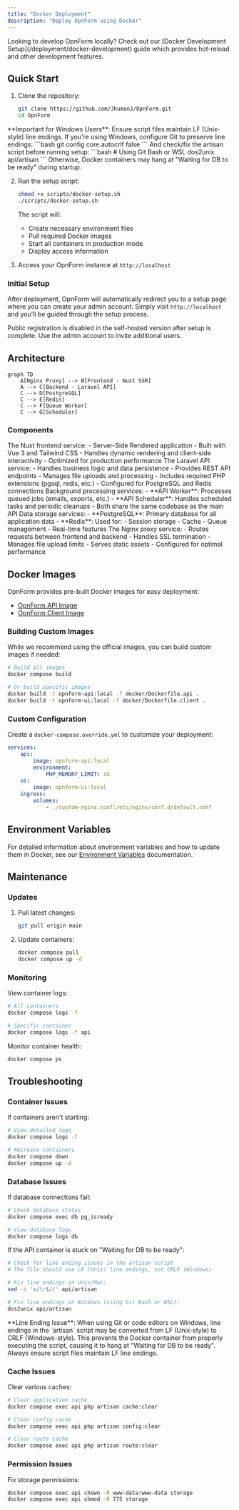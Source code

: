 ```yaml
---
title: "Docker Deployment"
description: "Deploy OpnForm using Docker"
---
```



<CloudVersion />

<Tip>
    Looking to develop OpnForm locally? Check out our [Docker Development
    Setup](/deployment/docker-development) guide which provides hot-reload and
    other development features.
</Tip>

## Quick Start

1. Clone the repository:
    ```bash
    git clone https://github.com/JhumanJ/OpnForm.git
    cd OpnForm
    ```

<Warning>
    **Important for Windows Users**: Ensure script files maintain LF
    (Unix-style) line endings. If you're using Windows, configure Git to
    preserve line endings: ```bash git config core.autocrlf false ``` And
    check/fix the artisan script before running setup: ```bash # Using Git Bash
    or WSL dos2unix api/artisan ``` Otherwise, Docker containers may hang at
    "Waiting for DB to be ready" during startup.
</Warning>

2. Run the setup script:

    ```bash
    chmod +x scripts/docker-setup.sh
    ./scripts/docker-setup.sh
    ```

    The script will:

    - Create necessary environment files
    - Pull required Docker images
    - Start all containers in production mode
    - Display access information

3. Access your OpnForm instance at `http://localhost`

### Initial Setup

After deployment, OpnForm will automatically redirect you to a setup page where you can create your admin account. Simply visit `http://localhost` and you'll be guided through the setup process.

<Note>
    Public registration is disabled in the self-hosted version after setup is
    complete. Use the admin account to invite additional users.
</Note>

## Architecture

```mermaid
graph TD
    A[Nginx Proxy] --> B[Frontend - Nuxt SSR]
    A --> C[Backend - Laravel API]
    C --> D[PostgreSQL]
    C --> E[Redis]
    C --> F[Queue Worker]
    C --> G[Scheduler]
```

### Components

<Tabs>
    <Tab title="Frontend">
        The Nuxt frontend service: - Server-Side Rendered application - Built
        with Vue 3 and Tailwind CSS - Handles dynamic rendering and client-side
        interactivity - Optimized for production performance
    </Tab>
    <Tab title="Backend">
        The Laravel API service: - Handles business logic and data persistence -
        Provides REST API endpoints - Manages file uploads and processing -
        Includes required PHP extensions (pgsql, redis, etc.) - Configured for
        PostgreSQL and Redis connections
    </Tab>
    <Tab title="Workers">
        Background processing services: - **API Worker**: Processes queued jobs
        (emails, exports, etc.) - **API Scheduler**: Handles scheduled tasks and
        periodic cleanups - Both share the same codebase as the main API
    </Tab>
    <Tab title="Databases">
        Data storage services: - **PostgreSQL**: Primary database for all
        application data - **Redis**: Used for: - Session storage - Cache -
        Queue management - Real-time features
    </Tab>
    <Tab title="Proxy">
        The Nginx proxy service: - Routes requests between frontend and backend
        - Handles SSL termination - Manages file upload limits - Serves static
        assets - Configured for optimal performance
    </Tab>
</Tabs>

## Docker Images

OpnForm provides pre-built Docker images for easy deployment:

-   [OpnForm API Image](https://hub.docker.com/r/jhumanj/opnform-api)
-   [OpnForm Client Image](https://hub.docker.com/r/jhumanj/opnform-client)

### Building Custom Images

While we recommend using the official images, you can build custom images if needed:

```bash
# Build all images
docker compose build

# Or build specific images
docker build -t opnform-api:local -f docker/Dockerfile.api .
docker build -t opnform-ui:local -f docker/Dockerfile.client .
```

### Custom Configuration

Create a `docker-compose.override.yml` to customize your deployment:

```yaml
services:
    api:
        image: opnform-api:local
        environment:
            PHP_MEMORY_LIMIT: 1G
    ui:
        image: opnform-ui:local
    ingress:
        volumes:
            - ./custom-nginx.conf:/etc/nginx/conf.d/default.conf
```

## Environment Variables

For detailed information about environment variables and how to update them in Docker, see our [Environment Variables](/configuration/environment-variables#docker-environment-variables) documentation.

## Maintenance

### Updates

1. Pull latest changes:

    ```bash
    git pull origin main
    ```

2. Update containers:
    ```bash
    docker compose pull
    docker compose up -d
    ```

### Monitoring

View container logs:

```bash
# All containers
docker compose logs -f

# Specific container
docker compose logs -f api
```

Monitor container health:

```bash
docker compose ps
```

## Troubleshooting

### Container Issues

If containers aren't starting:

```bash
# View detailed logs
docker compose logs -f

# Recreate containers
docker compose down
docker compose up -d
```

### Database Issues

If database connections fail:

```bash
# Check database status
docker compose exec db pg_isready

# View database logs
docker compose logs db
```

If the API container is stuck on "Waiting for DB to be ready":

```bash
# Check for line ending issues in the artisan script
# The file should use LF (Unix) line endings, not CRLF (Windows)

# Fix line endings on Unix/Mac:
sed -i 's/\r$//' api/artisan

# Fix line endings on Windows (using Git Bash or WSL):
dos2unix api/artisan
```

<Note>
    **Line Ending Issue**: When using Git or code editors on Windows, line
    endings in the `artisan` script may be converted from LF (Unix-style) to
    CRLF (Windows-style). This prevents the Docker container from properly
    executing the script, causing it to hang at "Waiting for DB to be ready".
    Always ensure script files maintain LF line endings.
</Note>

### Cache Issues

Clear various caches:

```bash
# Clear application cache
docker compose exec api php artisan cache:clear

# Clear config cache
docker compose exec api php artisan config:clear

# Clear route cache
docker compose exec api php artisan route:clear
```

### Permission Issues

Fix storage permissions:

```bash
docker compose exec api chown -R www-data:www-data storage
docker compose exec api chmod -R 775 storage
```
